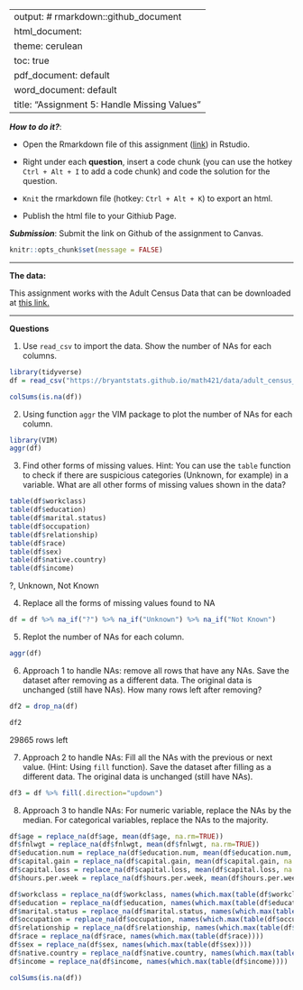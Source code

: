 
---
output: # rmarkdown::github_document
  html_document:
    theme: cerulean
    toc: true
  pdf_document: default
  word_document: default
title: "Assignment 5: Handle Missing Values"
---

***How to do it?***: 

- Open the Rmarkdown file of this assignment ([link](assignment5.Rmd)) in Rstudio. 

- Right under each **question**, insert  a code chunk (you can use the hotkey `Ctrl + Alt + I` to add a code chunk) and code the solution for the question. 

- `Knit` the rmarkdown file (hotkey: `Ctrl + Alt + K`) to export an html.  

-  Publish the html file to your Githiub Page. 

***Submission***: Submit the link on Github of the assignment to Canvas. 

```r
knitr::opts_chunk$set(message = FALSE)
```

-------

**The data:** 

This assignment works with the Adult Census Data that can be downloaded at [this link.](https://bryantstats.github.io/math421/data/adult_census_missing.csv)

-------

**Questions**

1. Use `read_csv` to import the data.  Show the number of NAs for each columns.   

```r
library(tidyverse)
df = read_csv("https://bryantstats.github.io/math421/data/adult_census_missing.csv")

colSums(is.na(df))
```

2. Using function `aggr` the VIM package to plot the number of NAs for each column. 

```r
library(VIM)
aggr(df)
```

3. Find other forms of missing values. Hint: You can use the `table` function to check if there are suspicious categories (Unknown, for example) in a variable. What are all other forms of missing values shown in the data?

```r
table(df$workclass)
table(df$education)
table(df$marital.status)
table(df$occupation)
table(df$relationship)
table(df$race)
table(df$sex)
table(df$native.country)
table(df$income)
```
?, Unknown, Not Known

4. Replace all the forms of missing values found to NA

```r
df = df %>% na_if("?") %>% na_if("Unknown") %>% na_if("Not Known")
```

5. Replot the number of NAs for each column. 

```r
aggr(df)
```

6. Approach 1 to handle NAs: remove all rows that have any NAs. Save the dataset after removing as a different data. The original data is unchanged (still have NAs).  How many rows left after removing?

```r
df2 = drop_na(df)

df2
```
29865 rows left

7. Approach 2 to handle NAs:  Fill all the NAs with the previous or next value. (Hint: Using `fill` function).  Save the dataset after filling as a different data. The original data is unchanged (still have NAs). 

```r
df3 = df %>% fill(.direction="updown")
```

8. Approach 3 to handle NAs: For numeric variable, replace the NAs by the median.  For categorical variables, replace the NAs to the majority. 

```r
df$age = replace_na(df$age, mean(df$age, na.rm=TRUE))
df$fnlwgt = replace_na(df$fnlwgt, mean(df$fnlwgt, na.rm=TRUE))
df$education.num = replace_na(df$education.num, mean(df$education.num, na.rm=TRUE))
df$capital.gain = replace_na(df$capital.gain, mean(df$capital.gain, na.rm=TRUE))
df$capital.loss = replace_na(df$capital.loss, mean(df$capital.loss, na.rm=TRUE))
df$hours.per.week = replace_na(df$hours.per.week, mean(df$hours.per.week, na.rm=TRUE))

df$workclass = replace_na(df$workclass, names(which.max(table(df$workclass))))
df$education = replace_na(df$education, names(which.max(table(df$education))))
df$marital.status = replace_na(df$marital.status, names(which.max(table(df$marital.status))))
df$occupation = replace_na(df$occupation, names(which.max(table(df$occupation))))
df$relationship = replace_na(df$relationship, names(which.max(table(df$relationship))))
df$race = replace_na(df$race, names(which.max(table(df$race))))
df$sex = replace_na(df$sex, names(which.max(table(df$sex))))
df$native.country = replace_na(df$native.country, names(which.max(table(df$native.country))))
df$income = replace_na(df$income, names(which.max(table(df$income))))

colSums(is.na(df))
```
